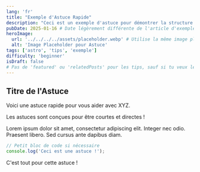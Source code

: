 ```yaml
---
lang: 'fr'
title: "Exemple d'Astuce Rapide"
description: "Ceci est un exemple d'astuce pour démontrer la structure des tips dans ce template Astro."
pubDate: 2025-01-16 # Date légèrement différente de l'article d'exemple
heroImage:
  url: '../../../../assets/placeholder.webp' # Utilise la même image placeholder
  alt: 'Image Placeholder pour Astuce'
tags: ['astro', 'tips', 'exemple']
difficulty: 'beginner'
isDraft: false
# Pas de 'featured' ou 'relatedPosts' pour les tips, sauf si tu veux les garder
---
```



## Titre de l'Astuce

Voici une astuce rapide pour vous aider avec XYZ.

<InfoAlert title="Bon à savoir">
  Les astuces sont conçues pour être courtes et directes !
</InfoAlert>

Lorem ipsum dolor sit amet, consectetur adipiscing elit. Integer nec odio. Praesent libero. Sed cursus ante dapibus diam.

```javascript
// Petit bloc de code si nécessaire
console.log('Ceci est une astuce !');
```

C'est tout pour cette astuce !
